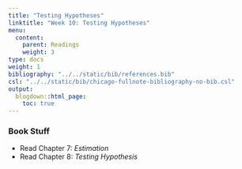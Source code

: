 ```yaml
---
title: "Testing Hypotheses"
linktitle: "Week 10: Testing Hypotheses"
menu:
  content:
    parent: Readings
    weight: 3
type: docs
weight: 1
bibliography: "../../static/bib/references.bib"
csl: "../../static/bib/chicago-fullnote-bibliography-no-bib.csl"
output:
  blogdown::html_page:
    toc: true
---
```


### Book Stuff

- Read Chapter 7: *Estimation*
- Read Chapter 8: *Testing Hypothesis*




